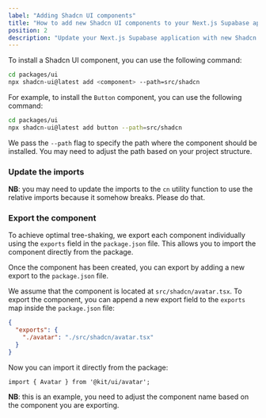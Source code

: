 ```yaml
---
label: "Adding Shadcn UI components"
title: "How to add new Shadcn UI components to your Next.js Supabase application"
position: 2
description: "Update your Next.js Supabase application with new Shadcn UI components"
---
```


To install a Shadcn UI component, you can use the following command:

```bash
cd packages/ui
npx shadcn-ui@latest add <component> --path=src/shadcn
```

For example, to install the `Button` component, you can use the following command:

```bash
cd packages/ui
npx shadcn-ui@latest add button --path=src/shadcn
```

We pass the `--path` flag to specify the path where the component should be installed. You may need to adjust the path based on your project structure.

### Update the imports

**NB**: you may need to update the imports to the `cn` utility function to use the relative imports because it somehow breaks. Please do that.

### Export the component

To achieve optimal tree-shaking, we export each component individually using the `exports` field in the `package.json` file. This allows you to import the component directly from the package.

Once the component has been created, you can export by adding a new export to the `package.json` file.

We assume that the component is located at `src/shadcn/avatar.tsx`. To export the component, you can append a new export field to the `exports` map inside the `package.json` file:

```json
{
  "exports": {
    "./avatar": "./src/shadcn/avatar.tsx"
  }
}
```

Now you can import it directly from the package:

```tsx
import { Avatar } from '@kit/ui/avatar';
```

**NB**: this is an example, you need to adjust the component name based on the component you are exporting.